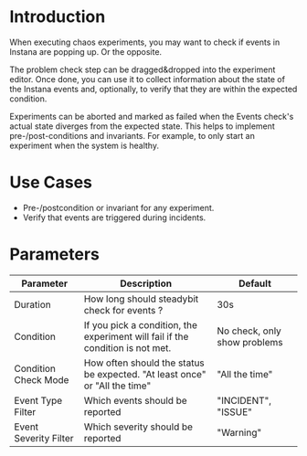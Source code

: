 # Introduction

When executing chaos experiments, you may want to check if events in Instana are popping up. Or the opposite.

The problem check step can be dragged&dropped into the experiment editor.
Once done, you can use it to collect information about the state of the Instana events and, optionally, to verify that they are within the expected condition.

Experiments can be aborted and marked as failed when the Events check's actual state diverges from the expected state.
This helps to implement pre-/post-conditions and invariants.
For example, to only start an experiment when the system is healthy.

# Use Cases

 - Pre-/postcondition or invariant for any experiment.
 - Verify that events are triggered during incidents.

# Parameters

| Parameter             | Description                                                                    | Default                      |
| ----------------------| ------------------------------------------------------------------------------ | ---------------------------- |
| Duration              | How long should steadybit check for events  ?                                  | 30s                          |
| Condition             | If you pick a condition, the experiment will fail if the condition is not met. | No check, only show problems |
| Condition Check Mode  | How often should the status be expected. "At least once" or "All the time"     | "All the time"               |
| Event Type Filter     | Which events should be reported                                                | "INCIDENT", "ISSUE"          |
| Event Severity Filter | Which severity should be reported                                              | "Warning"                    |